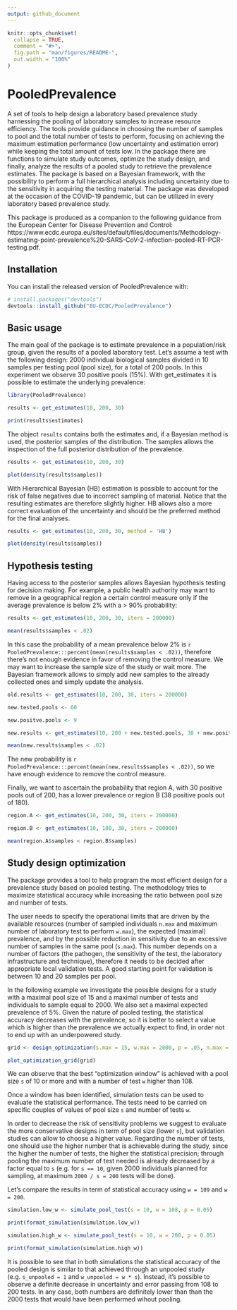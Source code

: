 ```yaml
---
output: github_document
---
```


<!-- README.md is generated from README.Rmd. Please edit that file -->

```r
knitr::opts_chunk$set(
  collapse = TRUE,
  comment = "#>",
  fig.path = "man/figures/README-",
  out.width = "100%"
)
```

# PooledPrevalence

<!-- badges: start -->
<!-- badges: end -->

A set of tools to help design a laboratory based prevalence study harnessing the pooling of laboratory samples to increase resource efficiency.
The tools provide guidance in choosing the number of samples to pool and the total number of tests to perform, focusing on achieving the maximum estimation performance (low uncertainty and estimation error) while keeping the total amount of tests low.
In the package there are functions to simulate study outcomes, optimize the study design, and finally, analyze the results of a pooled study to retrieve the prevalence estimates.
The package is based on a Bayesian framework, with the possibility to perform a full hierarchical analysis including uncertainty due to the sensitivity in acquiring the testing material.
The package was developed at the occasion of the COVID-19 pandemic, but can be utilized in every laboratory based prevalence study.

This package is produced as a companion to the following guidance from the European Center for Disease Prevention and Control: https://www.ecdc.europa.eu/sites/default/files/documents/Methodology-estimating-point-prevalence%20-SARS-CoV-2-infection-pooled-RT-PCR-testing.pdf.

## Installation

You can install the released version of PooledPrevalence with:

``` r
# install.packages("devtools")
devtools::install_github("EU-ECDC/PooledPrevalence")
```
## Basic usage

The main goal of the package is to estimate prevalence in a population/risk group, given the results of a pooled laboratory test. Let's assume a test with the following design: 2000 individual biological samples divided in 10 samples per testing pool (pool size), for a total of 200 pools. In this experiment we observe 30 positive pools (15%). With get_estimates it is possible to estimate the underlying prevalence:

```r
library(PooledPrevalence)

results <- get_estimates(10, 200, 30)

print(results$estimates)
```

The object `results` contains both the estimates and, if a Bayesian method is used, the posterior samples of the distribution. The samples allows the inspection of the full posterior distribution of the prevalence.

```r

results <- get_estimates(10, 200, 30)

plot(density(results$samples))
```

With Hierarchical Bayesian (HB) estimation is possible to account for the risk of false negatives due to incorrect sampling of material. Notice that the resulting estimates are therefore slightly higher. HB allows also a more correct evaluation of the uncertainty and should be the preferred method for the final analyses.

```r

results <- get_estimates(10, 200, 30, method = 'HB')

plot(density(results$samples))
```

## Hypothesis testing

Having access to the posterior samples allows Bayesian hypothesis testing for decision making. For example, a public health authority may want to remove in a geographical region a certain control measure only if the average prevalence is below 2% with a > 90% probability:

```r

results <- get_estimates(10, 200, 30, iters = 200000)

mean(results$samples < .02)
```

In this case the probability of a mean prevalence below 2% is `r PooledPrevalence:::percent(mean(results$samples < .02))`, therefore there's not enough evidence in favor of removing the control measure. We may want to increase the sample size of the study or wait more. The Bayesian framework allows to simply add new samples to the already collected ones and simply update the analysis.

```r

old.results <- get_estimates(10, 200, 30, iters = 200000)

new.tested.pools <- 60

new.positve.pools <- 9

new.results <- get_estimates(10, 200 + new.tested.pools, 30 + new.positve.pools, iters = 200000)

mean(new.results$samples < .02)
```

The new probability is `r PooledPrevalence:::percent(mean(new.results$samples < .02))`, so we have enough evidence to remove the control measure.

Finally, we want to ascertain the probability that region A, with 30 positive pools out of 200, has a lower prevalence or region B (38 positive pools out of 180).

```r

region.A <- get_estimates(10, 200, 30, iters = 200000)

region.B <- get_estimates(10, 180, 38, iters = 200000)

mean(region.A$samples < region.B$samples)
```

## Study design optimization

The package provides a tool to help program the most efficient design for a prevalence study based on pooled testing. The methodology tries to maximize statistical accuracy while increasing the ratio between pool size and number of tests.

The user needs to specify the operational limits that are driven by the available resources (number of sampled individuals `n.max` and maximum number of laboratory test to perform `w.max`), the expected (maximal) prevalence, and by the possible reduction in sensitivity due to an excessive number of samples in the same pool (`s.max`). This number depends on a number of factors (the pathogen, the sensitivity of the test, the laboratory infrastructure and technique), therefore it needs to be decided after appropriate local validation tests.
A good starting point for validation is between 10 and 20 samples per pool.

In the following example we investigate the possible designs for a study with a maximal pool size of 15 and a maximal number of tests and individuals to sample equal to 2000.
We also set a maximal expected prevalence of 5%. Given the nature of pooled testing, the statistical accuracy decreases with the prevalence, so it is better to select a value which is higher than the prevalence we actually expect to find, in order not to end up with an underpowered study. 

```r

grid <- design_optimization(s.max = 15, w.max = 2000, p = .05, n.max = 2000)

plot_optimization_grid(grid)
```

We can observe that the best "optimization window" is achieved with a pool size `s` of 10 or more and with a number of test `w` higher than 108.

Once a window has been identified, simulation tests can be used to evaluate the statistical performance. The tests need to be carried on specific couples of values of pool size `s` and number of tests `w`.

In order to decrease the risk of sensitivity problems we suggest to evaluate the more conservative designs in term of pool size (lower `s`), but validation studies can allow to choose a higher value. Regarding the number of tests, one should use the higher number that is achievable during the study, since the higher the number of tests, the higher the statistical precision; through pooling the maximum number of test needed is already decreased by a factor equal to `s` (e.g. for `s == 10`, given 2000 individuals planned for sampling, at maximum `2000 / s = 200` tests will be done).

Let's compare the results in term of statistical accuracy using `w = 109` and `w = 200`.

```r

simulation.low_w <- simulate_pool_test(s = 10, w = 108, p = 0.05)

print(format_simulation(simulation.low_w))

simulation.high_w <- simulate_pool_test(s = 10, w = 200, p = 0.05)

print(format_simulation(simulation.high_w))
```

It is possible to see that in both simulations the statistical accuracy of the pooled design is similar to that achieved through an unpooled study (e.g. `s_unpooled = 1` and `w_unpooled = w * s`). Instead, it's possible to observe a definite decrease in uncertainty and error passing from 108 to 200 tests. In any case, both numbers are definitely lower than than the 2000 tests that would have been performed wihout pooling.
